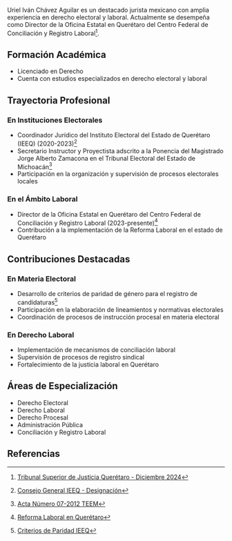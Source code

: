 Uriel Iván Chávez Aguilar es un destacado jurista mexicano con amplia experiencia en derecho electoral y laboral. Actualmente se desempeña como Director de la Oficina Estatal en Querétaro del Centro Federal de Conciliación y Registro Laboral[^1].

## Formación Académica

- Licenciado en Derecho
- Cuenta con estudios especializados en derecho electoral y laboral

## Trayectoria Profesional

### En Instituciones Electorales

- Coordinador Jurídico del Instituto Electoral del Estado de Querétaro (IEEQ) (2020-2023)[^2]
- Secretario Instructor y Proyectista adscrito a la Ponencia del Magistrado Jorge Alberto Zamacona en el Tribunal Electoral del Estado de Michoacán[^3]
- Participación en la organización y supervisión de procesos electorales locales

### En el Ámbito Laboral

- Director de la Oficina Estatal en Querétaro del Centro Federal de Conciliación y Registro Laboral (2023-presente)[^4]
- Contribución a la implementación de la Reforma Laboral en el estado de Querétaro

## Contribuciones Destacadas

### En Materia Electoral

- Desarrollo de criterios de paridad de género para el registro de candidaturas[^5]
- Participación en la elaboración de lineamientos y normativas electorales
- Coordinación de procesos de instrucción procesal en materia electoral

### En Derecho Laboral

- Implementación de mecanismos de conciliación laboral
- Supervisión de procesos de registro sindical
- Fortalecimiento de la justicia laboral en Querétaro

## Áreas de Especialización

- Derecho Electoral
- Derecho Laboral
- Derecho Procesal
- Administración Pública
- Conciliación y Registro Laboral

## Referencias

[^1]: [Tribunal Superior de Justicia Querétaro - Diciembre 2024](https://m.facebook.com/100064543575814/photos/968608011967309/)
[^2]: [Consejo General IEEQ - Designación](https://www.codigoqro.mx/local/2020/10/20/consejo-general-del-ieeq-designa-a-nuevos-coordinadores/)
[^3]: [Acta Número 07-2012 TEEM](https://teemich.org.mx/wp-content/uploads/2022/02/acta-numero-07-2012.pdf)
[^4]: [Reforma Laboral en Querétaro](https://elperiodico.mx/?p=4935)
[^5]: [Criterios de Paridad IEEQ](https://noticiasdequeretaro.com.mx/2021/02/13/difunde-ieeq-criterios-de-paridad-para-el-registro-de-candidaturas/)
